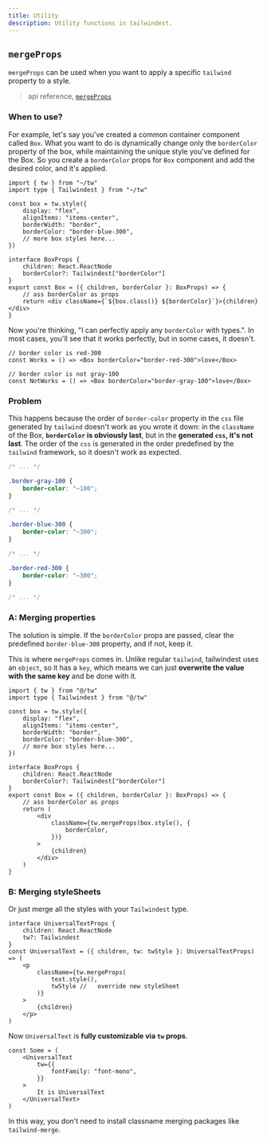 ```yaml
---
title: Utility
description: Utility functions in tailwindest.
---
```


## `mergeProps`

`mergeProps` can be used when you want to apply a specific `tailwind` property to a style.

> api reference, [`mergeProps`](../apis/mergeProps)

### When to use?

For example, let's say you've created a common container component called `Box`.
What you want to do is dynamically change only the `borderColor` property of the box, while maintaining the unique style you've defined for the Box.
So you create a `borderColor` props for `Box` component and add the desired color, and it's applied.

```tsx /borderColor/
import { tw } from "~/tw"
import type { Tailwindest } from "~/tw"

const box = tw.style({
    display: "flex",
    alignItems: "items-center",
    borderWidth: "border",
    borderColor: "border-blue-300",
    // more box styles here...
})

interface BoxProps {
    children: React.ReactNode
    borderColor?: Tailwindest["borderColor"]
}
export const Box = ({ children, borderColor }: BoxProps) => {
    // ass borderColor as props
    return <div className={`${box.class()} ${borderColor}`}>{children}</div>
}
```

Now you're thinking, "I can perfectly apply any `borderColor` with types.".
In most cases, you'll see that it works perfectly, but in some cases, it doesn't.

```tsx {1, 4}
// border color is red-300
const Works = () => <Box borderColor="border-red-300">love</Box>

// border color is not gray-100
const NotWorks = () => <Box borderColor="border-gray-100">love</Box>
```

### Problem

This happens because the order of `border-color` property in the `css` file generated by `tailwind`
doesn't work as you wrote it down: in the `className` of the Box, **`borderColor` is obviously last**, but in the **generated `css`, it's not last**.
The order of the `css` is generated in the order predefined by the `tailwind` framework, so it doesn't work as expected.

```css filename="generated.css" /border-gray-100/ /border-blue-300/ /border-red-300/
/* ... */

.border-gray-100 {
    border-color: "~100";
}

/* ... */

.border-blue-300 {
    border-color: "~300";
}

/* ... */

.border-red-300 {
    border-color: "~300";
}

/* ... */
```

### A: Merging properties

The solution is simple. If the `borderColor` props are passed, clear the predefined `border-blue-300` property, and if not, keep it.

This is where `mergeProps` comes in. Unlike regular `tailwind`, tailwindest uses an `object`, so it has a `key`, which means we can just **overwrite the value with the same key** and be done with it.

```tsx
import { tw } from "@/tw"
import type { Tailwindest } from "@/tw"

const box = tw.style({
    display: "flex",
    alignItems: "items-center",
    borderWidth: "border",
    borderColor: "border-blue-300",
    // more box styles here...
})

interface BoxProps {
    children: React.ReactNode
    borderColor?: Tailwindest["borderColor"]
}
export const Box = ({ children, borderColor }: BoxProps) => {
    // ass borderColor as props
    return (
        <div
            className={tw.mergeProps(box.style(), {
                borderColor,
            })}
        >
            {children}
        </div>
    )
}
```

### B: Merging styleSheets

Or just merge all the styles with your `Tailwindest` type.

```tsx {3} /tw/
interface UniversalTextProps {
    children: React.ReactNode
    tw?: Tailwindest
}
const UniversalText = ({ children, tw: twStyle }: UniversalTextProps) => (
    <p
        className={tw.mergeProps(
            text.style(),
            twStyle //   override new styleSheet
        )}
    >
        {children}
    </p>
)
```

Now `UniversalText` is **fully customizable via `tw` props**.

```tsx /tw/ /fontFamily/
const Some = (
    <UniversalText
        tw={{
            fontFamily: "font-mono",
        }}
    >
        It is UniversalText
    </UniversalText>
)
```

In this way, you don't need to install classname merging packages like `tailwind-merge`.
